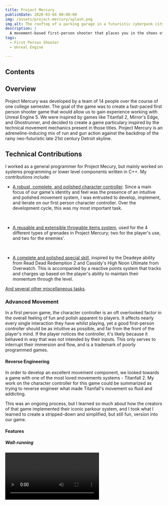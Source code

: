 ```yaml
---
title: Project Mercury
publishDate: 2020-03-04 00:00:00
img: /assets/project-mercury/splash.png
img_alt: The rooftop of a parking garage in a futuristic cyberpunk city
description: |
  A movement-based first-person shooter that places you in the shoes of a lone operative fighting hordes of robots in an urban cyberpunk future
tags:
  - First Person Shooter
  - Unreal Engine

---
```


## Contents


## Overview
Project Mercury was developed by a team of 14 people over the course of one college semester. The goal of the game was to create a fast-paced first person shooter game that would allow us to gain experience working with Unreal Engine 5. We were inspired by games like Titanfall 2, Mirror's Edge, and Ghostrunner, and decided to create a game particulary inspired by the technical movement mechanics present in those titles. Project Mercury is an adreneline-inducing mix of run and gun action against the backdrop of the rainy neo-futuristic late 21st century Detroit skyline. 

## Technical Contributions
I worked as a general programmer for Project Mecury, but mainly worked on systems programming or lower level components written in C++. My contributions include:
 - [A robust, complete, and polished character controller](#advanced-movement). Since a main focus of our game's identity and feel was the presence of an intuitive and polished movement system, I was entrusted to develop, implement, and iterate on our first person character controller. Over the development cycle, this was my most important task.

    &nbsp; 
    &nbsp; 
 - [A reusable and extensible throwable items system](#grenade-system), used for the 4 different types of grenades in Project Mercury; two for the player's use, and two for the enemies'.

    &nbsp; 
    &nbsp; 
 - [A complete and polished special skill](#deadeye-ability-and-system), inspired by the Deadeye ability from Read Dead Redemption 2 and Cassidy's High Noon Ultimate from Overwatch. This is accompanied by a reactive points system that tracks and charges up based on the player's ability to maintain their momentum through the level.

[And several other miscellaneous tasks](#miscellaneous).


### Advanced Movement
In a first person game, the character controller is an oft overlooked factor in the overall feeling of fun and polish apparent to players. It affects nearly every single interaction they have whilst playing, yet a good first-person controller should be as intuitive as possible, and far from the front of the player's mind. If the player notices the controller, it's likely because it behaved in way that was not intended by their inputs. This only serves to interrupt their immersion and flow, and is a trademark of poorly programmed games.

#### Reverse Engineering
In order to develop an excellent movement component, we looked towards a game with one of the most loved movements systems - Titanfall 2.
My work on the character controller for this game could be summarized as trying to reverse engineer what made Titanfall's movement so fluid and addicting.

This was an ongoing process, but I learned so much about how the creators of that game implemented their iconic parkour system, and I took what I learned to create a stripped-down and simplified, but still fun, version into our game.

#### Features
##### Wall-running
<Video path='/assets/project-mercury/wallrunning.webm' />
Wallrunning occurs whenever the player is falling towards an appropriately angled wall. A circular raycast method allows for free aiming while running.
##### Crouching and Walking
<Video path='/assets/project-mercury/crouch_and_walk.webm' />
Crouching is a custom implementation that smoothly changes the player's collider for the best accuracy.
##### Sliding
<Video path='/assets/project-mercury/slide.webm'/>
Sliding is a physics-based implementation that gains speed down slopes. Slide jumping gives a quick burst of vertical mobility.
##### Mantling and Vaulting
<Video path='/assets/project-mercury/mantle_and_vault.webm' />
Mantling and vaulting allow for smoothly moving about the level without getting tripped up on level geometry.

#### Wall Running Technical Breakdown
The most important aspect of the movement system in Project Mercury is the wallrunning. It's logic begins here:
![](/assets/project-mercury/UpdateCharacterStateBeforeMovement.png)
The base class implementation of the CharacterMovementComponent executes this function at the end of every frame to see if the current movement mode has changed. If the character is falling, and the the `CanWallRun` function returns true, the state is changed to initiate a wallrun.
![](/assets/project-mercury/OnMovementModeChanged.png)
Another funtion that is executed every frame, `OnMovementModeChanged`, then runs the `OnEnterWallRun` function. Notice also how when the state changes away from `CMoveWallRun`, the `OnExitWallRun` function will likewise be called.
![](/assets/project-mercury/OnEnterWallRun.png)
![](/assets/project-mercury/OnExitWallRun.png)
This architecture ensures that the state of the system is properly managed. Any code that needs to be executed at the start or end of a movement mode can be placed here, and it will run, regardless of how many possible places the movement mode could begin or be cancelled at.
Continuing on with the code, the base class executes the `PhysCustom` function due to being in a derived class movement mode. The override `PhysCustom` then just needs to forward to a dedicated `Phys*` function depending on the specific movement mode.
![](/assets/project-mercury/PhysCustom.png)
At long last, the code finally reaches the code that actually wallruns the player, `PhysWallRun`.
The function itself is long, so only the important sections are shown here.
![](/assets/project-mercury/PhysWallRun_Break.png)
Firstly, the code re-checks that the conditions for starting a wall-run are still being met. It also checks here to see how long has elapsed since the wallrun started, and exits the move mode if the allotted wall run time has expired;
![](/assets/project-mercury/PhysWallRun_PlaneProject.png)
Then, the player's acecleration and velocity are projected onto the plane of the wall. This is what sticks the player to wall so they don't come off of it unless they indend to.
Here is also shown how the gravity is applied based on the altitude of the player's view direction. That is, they'll continue moving at the same height on the wall, unless they look downwards. This prevents the very unituitive situation where the player is looking down and holding the forward input, but moves upwards relative to the camera.
![](/assets/project-mercury/PhysWallRun_Rotate.png)
Another nice feature of this wallrunning implementation is that the player is gently rotated while running, such that their look direction stays the same relative to the part of the wall they're currently contacting. This removes the need to move the look input while running around a curved wall, and creates the feeling of being carried around the turn by the wall.
![](/assets/project-mercury/PhysWallRun_Apply.png)
The actual movement portion of this movement mode is very succint. Other than some minor checks and safe-guards, the player is moved by their velocity in the direction of their acceleration (which are now both clamped to be in the plane of the wall) and one additional stick force is applied into the wall. This is to ensure contact with the wall remains even when running a sharp concave surface.
Lastly, one of the more important parts of this system to recreating the feel of Titanfall 2 is the specific conditions that must be met and/or remain met in order to wall run.
![](/assets/project-mercury/CanWallRun.png)
The `CanWallRun` function is responsible for checking the current state, and determining whether a wall run can be started. It ensures that the player is not on the ground and falling down. It then forwards the check to see if the player is up against a suitable wall to the `CheckForWall` function, which returns a UE5 `FHitResult` struct with all of the information of the best successful raycast for a wall.
It then completes the same logic as Titanfall does to prevent increasing height on the same wall; A change in the wall ran on (approximated by a large change in normal as compared to the last surface the player wall ran on), seeing if enough time has passed since running on this wall, or seeing that the height is lower than previously ran on. This allows for wall running and gaining height by jumping between walls, re-attaching to the same wall if height is not gained, and allows any wall running if the cooldown since the last wall run have expired.
This sort of logic is where the start guards, like `OnEnterWallRun` and `OnExitWallRun` are important, to ensure that everything is always in a valid state for logic like to work.
![](/assets/project-mercury/CheckForWall.png)
The `CheckForWall` function is likewise important. Rather than simply ray casting left and right like many, many, many wallrunning implementations readily found, this function casts a set number of rays in a circle. This allows for wallrunning without requiring that the player's look direction be locked directly along the wall. This allows for the same fluidity of looking and aiming when on a wall as there is on the ground.
A raycast that collides a wall is only considered valid if the wall is close enough to vertical and if the player's velocity and acceleration are both sufficiently pointing into the wall. Of the valid hits in the circle, the closest is selected to represent the current wall.

#### Developer Extensibility
As I have just shown, the custom character movement component is structured such that adding new movement mechanics could be done very efficiently. A lot of movement mode implementation can follow the same basic pattern of
  - Adding a new enum variant to the movement mode enum.
  - Creating a `Can*` function (or for some actions, a `Try*` function is more appropriate), which checks the current state, and returns whether the state should be entered, as well as any information gathered necessary to carry out the state. For instance, the `CanWallRun` function has an out-parameter of type FHitResult, which will contain the most success raycast-to-wall hit after it concludes.
  - Adding a `Phys*` function.
  - Adding any state-tracking in `OnEnter*` and `OnExit*` functions.

#### Designer Friendly Programming
All of the low-level physics code I created for the movement component is endlessly tweakable and modifiable via UPROPERTYs, so that designer can independently tune in the feel of the component based on player feedback for tight iteration cycles.
![](/assets/project-mercury/details_panel.png)
![](/assets/project-mercury/details_panel_2.png)

### Grenade System
Another system I contributed to the project is the grenade system (also called "lethal" system, internally). Developing the grenades gave me the chance to experience creating a highly reusable and adaptable system in Unreal Engine.
#### `LethalSystem` Component
![](/assets/project-mercury/lethal_system_component.png)
The main driver of the system is the Actor Component, `LethalSystem`. This component represents a user of the grenades and an inventory of sorts, with the concept of a list of available lethals, an index of which one is "selected", and a map of remaining cooldowns. That list is player-centric, but the `LethalSystem` also contains all of the methods necessary for using grenades, and can be used without the concept of cooldowns or currently indexed grenade. This makes it perfectly suitable to be re-used for an enemy attack of lobbing grenades, for example.
Where a player class might use the component by changing the selected index and then calling `TrySpawnSelectedLethal`...
![](/assets/project-mercury/player_spawn_lethal.png)
and then at a later time (probably when the player releases whichever button), calling `ThrowLethal`

While an enemy might set the random weighting for its available lethals, set cooldowns ignored, and call `TrySpawnRandomLethal` and `ThrowLethal` together...
![](/assets/project-mercury/enemy_spawn_lethal.png)
But both use the same internal implementation
![](/assets/project-mercury/spawn_lethal.png)
#### `LethalComponent` Component Hierarchy
The base `LethalComponent` is a convenient base class for anything that exhibits grenade-like functionality, and with it's default settings, operates like a prototypical frag grenade.
Any more complicated grenade effects, like for instance the R1C0CH3-T grenade, are able to override the base class with their specific functionality for each event.
    
Early on in development, the `LethalSystem` operated solely on blueprints derived from a blueprint called `BP_BaseLethal`. However, the plan then arose (and was later scrapped) to have gun pickups be tossable for an explosion after running out of ammunition.
Since this functionality is esentially a grenade, it would be nice to reuse the existing LethalSystem. The guns already had a class hierarchy however. This exposed a mistake in the original grenade system, where the grenade functionality was tightly coupled to one specific blueprint. 
![](/assets/project-mercury/old_lethals.png)
After a refactoring, the lethal blueprints are simply the geometry, visuals, and a particular child of `LethalComponent`. This allows any functionality to be easily attached to anything that needs to be "grenade-like".
![](/assets/project-mercury/new_lethals.png)
Additionally, the `LethalSystem` was made to operate on `LethalComponent`-derived things for some functionality, but anything not grenade specific uses a `Throwable` Interface instead.  
![](/assets/project-mercury/throwable.png)

If the situation demanded any expansion of functionality past grenades, this system would be easily expandable.

### Deadeye Ability and System
<Video path="/assets/project-mercury/deadeye_1.webm"/>
In order to make gameplay more dynamic and reward the player for utilizing their movement skills, Project Mercury includes a special skill called Deadeye.
As the player uses their movement system, they are rewarded points, depending on their skill in using the movement ability, as well as their skill in chaining together movement skills without interruption.
<Video path="/assets/project-mercury/deadeye_2.webm"/>
The Deadeye system functions by subscribing to delegates on the aforementioned player controller, which listen for each movement skill, and checking on a movement mode change to see if the combo has broken.
![](/assets/project-mercury/deadeye_delegates.png)
It tracks the current combo count and calulates the actual points to add based on the combo.
![](/assets/project-mercury/deadeye_delegates2.png)
The actual deadeye ability is a combination of helper functions and one behemoth event graph routine.
![](/assets/project-mercury/deadeye_helpers.png)  
This is responsible for camera effects, moving the view to each target, and shooting.
![](/assets/project-mercury/deadeye_impl.png)

### Optimization 
***didn't have time to write-up D:***  
***TLDR I spent a bunch of time trying and failing to make the game run better, learned a lot of really cool stuff about the engine in the process***

### Miscellaneous
A brief mention on some other tasks I worked on.
#### Environment Searchlight Drones
In addition to the pre-set spline-based environmental drones, I wanted to make the environment feel more hostile. I created a very simple and partially random searchlight drone system. 
By simply placing down points-of-interest in the level, designers can create areas that drones will randomly move between and investigate. 
My goal was to create a sense of being hunted. Like the other environmental drones, they can be shot to explode, to help tutorialize the player.
<Video path='/assets/project-mercury/drones.webm'/>
#### Curved UI Material
In order to create the feeling of the HUD being projected in front of the player on a helmet interior, we wanted to have a curve to the UI elements. I wasn't satisifed with any of the existing tutorials I could find, so armed with my nearly non-existant knowledge of shader code, I tried my hand at making my own from scratch. I was able to get something I was pretty happy with.
![](/assets/project-mercury/curve-shader-code.png)
![](/assets/project-mercury/curve-uv-checker.png)
![](/assets/project-mercury/curve-in-game-2.png)


### Takeaways and the Future
Over the course of this project, I've of course learned a lot about developing with Unreal Engine 5, and the differences and tradeoffs it has compared to all of my previous experience with Unity.
To me, Unity is a sandbox, and everything is there for you to do. But by the same token, everything there is to be done by you. As an engine, Unreal is a much more complicated beast. 
But due to that, you also get so much nicer defaults in every corner of the engine. For instance, with networking. I'm under the impression, it's been a weak spot of Unity until quite recently. But in Unreal, a lot of it is just there, ready to be used. 
The player controller I developed, because it fit into the Unreal Gameplay Framework, had networked support for the first chunk of this project. It's only due to time constraints that I didn't keep on-top of making it stay that way. As an aside, getting the rest of the new state I created replicated is definitely something I want to finish up in the future.  
Because of this dichotomy, when it comes to technical skills, I feel that I lot of what I learned this semester was just me learning the "Unreal Way" of getting it done.
That's not to say I didn't overall learn a lot and improve as a game developer. I feel like I've gained the bedrock knowledge needed to make the next game I work on a highly polished and extremely robust machine.   
I learned about creating lower-level but still extensible systems from working on the character movement component, creating super adapatable gameplay systems from creating the lethal system, more than I thought possible about how the engine works from trying (and mostly failing) to optimize our framerates, how to get along with and work together with such a big (for me) team, and so much more in the gaps.
In the end, I'm so glad I got the opportunity to expand my skills and knowledge in this new engine. 
My interest remains in challenging myself, taking on the tough problems, and creating systems to solve them. In the short term, I'd like to continue working with Unreal, and put every single thing I learned into making something even bigger and better. 
  
Thanks! :wave:

